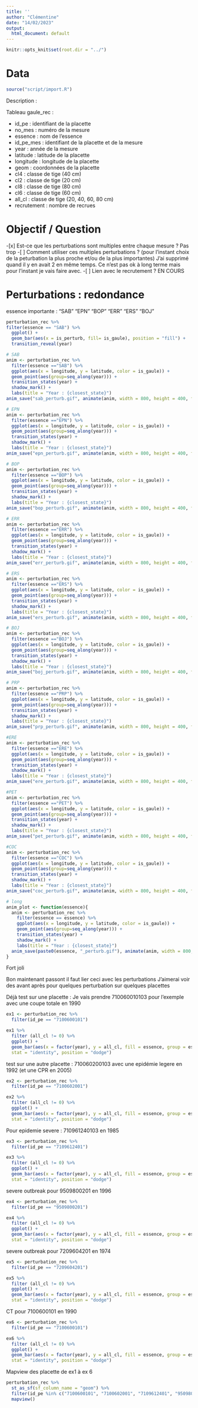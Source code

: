 ```yaml
---
title: ''
author: "Clémentine"
date: "14/02/2023"
output:
  html_document: default
---
```


```r
knitr::opts_knit$set(root.dir = "../")
```

# Data

```r
source("script/import.R")
```

Description :

Tableau gaule_rec :

- id_pe : identifiant de la placette
- no_mes : numéro de la mesure
- essence : nom de l'essence
- id_pe_mes : identifiant de la placette et de la mesure
- year : année de la mesure
- latitude : latitude de la placette
- longitude : longitude de la placette
- geom : coordonnées de la placette
- cl4 : classe de tige (40 cm)
- cl2 : classe de tige (20 cm)
- cl8 : classe de tige (80 cm)
- cl6 : classe de tige (60 cm)
- all_cl : classe de tige (20, 40, 60, 80 cm)
- recrutement : nombre de recrues

# Objectif / Question

-[x] Est-ce que les perturbations sont multiples entre chaque mesure ?
Pas trop
-[ ] Comment utiliser ces multiples perturbations ?
 (pour l'instant choix de la peturbation la plus proche et/ou de la
plus importantes) J'ai supprimé quand il y en avait 2 en même temps.
Ce n'est pas ok à long terme mais pour l'instant je vais faire avec.
-[ ] Lien avec le recrutement ? EN COURS

# Perturbations : redondance

essence importante : "SAB" "EPN" "BOP" "ERR" "ERS" "BOJ"

```r
perturbation_rec %>%
filter(essence == "SAB") %>%
  ggplot() +
  geom_bar(aes(x = is_perturb, fill= is_gaule), position = "fill") +
  transition_reveal(year)

# SAB
anim <- perturbation_rec %>%
  filter(essence =="SAB") %>%
  ggplot(aes(x = longitude, y = latitude, color = is_gaule)) +
  geom_point(aes(group=seq_along(year))) +
  transition_states(year) +
  shadow_mark() +
  labs(title = "Year : {closest_state}")
anim_save("sab_perturb.gif", animate(anim, width = 800, height = 400, fps = 6))

# EPN
anim <- perturbation_rec %>%
  filter(essence =="EPN") %>%
  ggplot(aes(x = longitude, y = latitude, color = is_gaule)) +
  geom_point(aes(group=seq_along(year))) +
  transition_states(year) +
  shadow_mark() +
  labs(title = "Year : {closest_state}")
anim_save("epn_perturb.gif", animate(anim, width = 800, height = 400, fps = 6))

# BOP
anim <- perturbation_rec %>%
  filter(essence =="BOP") %>%
  ggplot(aes(x = longitude, y = latitude, color = is_gaule)) +
  geom_point(aes(group=seq_along(year))) +
  transition_states(year) +
  shadow_mark() +
  labs(title = "Year : {closest_state}")
anim_save("bop_perturb.gif", animate(anim, width = 800, height = 400, fps = 6))

# ERR
anim <- perturbation_rec %>%
  filter(essence =="ERR") %>%
  ggplot(aes(x = longitude, y = latitude, color = is_gaule)) +
  geom_point(aes(group=seq_along(year))) +
  transition_states(year) +
  shadow_mark() +
  labs(title = "Year : {closest_state}")
anim_save("err_perturb.gif", animate(anim, width = 800, height = 400, fps = 6))

# ERS
anim <- perturbation_rec %>%
  filter(essence =="ERS") %>%
  ggplot(aes(x = longitude, y = latitude, color = is_gaule)) +
  geom_point(aes(group=seq_along(year))) +
  transition_states(year) +
  shadow_mark() +
  labs(title = "Year : {closest_state}")
anim_save("ers_perturb.gif", animate(anim, width = 800, height = 400, fps = 6))

# BOJ
anim <- perturbation_rec %>%
  filter(essence =="BOJ") %>%
  ggplot(aes(x = longitude, y = latitude, color = is_gaule)) +
  geom_point(aes(group=seq_along(year))) +
  transition_states(year) +
  shadow_mark() +
  labs(title = "Year : {closest_state}")
anim_save("boj_perturb.gif", animate(anim, width = 800, height = 400, fps = 6))

# PRP
anim <- perturbation_rec %>%
  filter(essence =="PRP") %>%
  ggplot(aes(x = longitude, y = latitude, color = is_gaule)) +
  geom_point(aes(group=seq_along(year))) +
  transition_states(year) +
  shadow_mark() +
  labs(title = "Year : {closest_state}")
anim_save("prp_perturb.gif", animate(anim, width = 800, height = 400, fps = 6))

#ERE
anim <- perturbation_rec %>%
  filter(essence =="ERE") %>%
  ggplot(aes(x = longitude, y = latitude, color = is_gaule)) +
  geom_point(aes(group=seq_along(year))) +
  transition_states(year) +
  shadow_mark() +
  labs(title = "Year : {closest_state}")
anim_save("ere_perturb.gif", animate(anim, width = 800, height = 400, fps = 6))

#PET
anim <- perturbation_rec %>%
  filter(essence =="PET") %>%
  ggplot(aes(x = longitude, y = latitude, color = is_gaule)) +
  geom_point(aes(group=seq_along(year))) +
  transition_states(year) +
  shadow_mark() +
  labs(title = "Year : {closest_state}")
anim_save("pet_perturb.gif", animate(anim, width = 800, height = 400, fps = 6))

#COC
anim <- perturbation_rec %>%
  filter(essence =="COC") %>%
  ggplot(aes(x = longitude, y = latitude, color = is_gaule)) +
  geom_point(aes(group=seq_along(year))) +
  transition_states(year) +
  shadow_mark() +
  labs(title = "Year : {closest_state}")
anim_save("coc_perturb.gif", animate(anim, width = 800, height = 400, fps = 6))

# long
anim_plot <- function(essence){
  anim <- perturbation_rec %>%
    filter(essence == essence) %>%
    ggplot(aes(x = longitude, y = latitude, color = is_gaule)) +
    geom_point(aes(group=seq_along(year))) +
    transition_states(year) +
    shadow_mark() +
    labs(title = "Year : {closest_state}")
  anim_save(paste0(essence, "_perturb.gif"), animate(anim, width = 800, height = 400, fps = 6))
}
```

Fort joli

Bon maintenant passont il faut lier ceci avec les perturbations
J'aimerai voir des avant après pour quelques perturbation sur quelques placettes

Déjà test sur une placette :
Je vais prendre 710060010103 pour l'exemple avec une coupe totale en 1990

```r
ex1 <- perturbation_rec %>%
  filter(id_pe == "7100600101")

ex1 %>%
  filter (all_cl != 0) %>%
  ggplot() +
  geom_bar(aes(x = factor(year), y = all_cl, fill = essence, group = essence),
  stat = "identity", position = "dodge")
```

test sur une autre placette : 710060200103
avec une epidémie legere en 1992 (et une CPR en 2005)

```r
ex2 <- perturbation_rec %>%
  filter(id_pe == "7100602001")

ex2 %>%
  filter (all_cl != 0) %>%
  ggplot() +
  geom_bar(aes(x = factor(year), y = all_cl, fill = essence, group = essence),
  stat = "identity", position = "dodge")
```

Pour epidemie severe : 710961240103 en 1985

```r
ex3 <- perturbation_rec %>%
  filter(id_pe == "7109612401")

ex3 %>%
  filter (all_cl != 0) %>%
  ggplot() +
  geom_bar(aes(x = factor(year), y = all_cl, fill = essence, group = essence),
  stat = "identity", position = "dodge")
```

severe outbreak pour 9509800201 en 1996

```r
ex4 <- perturbation_rec %>%
  filter(id_pe == "9509800201")

ex4 %>%
  filter (all_cl != 0) %>%
  ggplot() +
  geom_bar(aes(x = factor(year), y = all_cl, fill = essence, group = essence),
  stat = "identity", position = "dodge")
```

severe outbreak pour 7209604201 en 1974

```r
ex5 <- perturbation_rec %>%
  filter(id_pe == "7209604201")

ex5 %>%
  filter (all_cl != 0) %>%
  ggplot() +
  geom_bar(aes(x = factor(year), y = all_cl, fill = essence, group = essence),
  stat = "identity", position = "dodge")
```

CT pour 7100600101 en 1990

```r
ex6 <- perturbation_rec %>%
  filter(id_pe == "7100600101")

ex6 %>%
  filter (all_cl != 0) %>%
  ggplot() +
  geom_bar(aes(x = factor(year), y = all_cl, fill = essence, group = essence),
  stat = "identity", position = "dodge")
```

Mapview des placette de ex1 à ex 6

```r
perturbation_rec %>%
  st_as_sf(sf_column_name = "geom") %>%
  filter(id_pe %in% c("7100600101", "7100602001", "7109612401", "9509800201", "7209604201", "7100600101")) %>%
  mapview()
```
